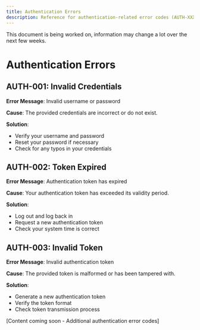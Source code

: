 ```yaml
---
title: Authentication Errors
description: Reference for authentication-related error codes (AUTH-XXX)
---
```



<Callout type="warn" title="Document Status">
  This document is being worked on, information may change a lot over the next few weeks.
</Callout>

# Authentication Errors

## AUTH-001: Invalid Credentials

**Error Message**: Invalid username or password

**Cause**: The provided credentials are incorrect or do not exist.

**Solution**: 
- Verify your username and password
- Reset your password if necessary
- Check for any typos in your credentials

## AUTH-002: Token Expired

**Error Message**: Authentication token has expired

**Cause**: Your authentication token has exceeded its validity period.

**Solution**: 
- Log out and log back in
- Request a new authentication token
- Check your system time is correct

## AUTH-003: Invalid Token

**Error Message**: Invalid authentication token

**Cause**: The provided token is malformed or has been tampered with.

**Solution**: 
- Generate a new authentication token
- Verify the token format
- Check token transmission process

[Content coming soon - Additional authentication error codes]  